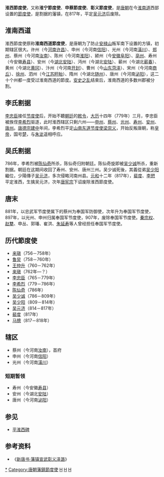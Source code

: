 '''淮西節度使'''，又称'''淮宁節度使'''、'''申蔡節度使'''、'''彰义節度使'''，是[[唐朝|唐朝]]在今[[淮南道|淮南道]]西部设置的[[節度使|節度使]]，是割据的藩镇，在817年，平定[[吴元济|吴元济]]后废除。

== 淮南西道 ==
淮西節度使原称'''淮南西道節度使'''，是唐朝为了防止[[安禄山|安禄山]]叛军南下设置的方镇，初期辖区很大。许州（今[[河南|河南]][[许昌|许昌]]）、申州（今河南[[信阳|信阳]]）、光州（今河南[[潢川|潢川]]）、[[郑州|郑州]]、蔡州（今河南[[汝南|汝南]]）、陈州（今河南[[淮阳|淮阳]]）、颍州（今[[安徽|安徽]][[阜阳|阜阳]]）、[[亳州|亳州]]、寿州（今安徽[[寿县|寿县]]）、安州（今[[湖北|湖北]][[安陆|安陆]]）、沔州（今湖北[[安陆|安陆]]）、蕲州（今湖北[[蕲春|蕲春]]）、黄州（今湖北[[黄冈|黄冈]]）、汴州（今河南[[开封|开封]]）、曹州（今[[山东|山东]][[菏泽|菏泽]]）、宋州（今河南[[商丘|商丘]]）、[[徐州|徐州]]、泗州（今[[江苏|江苏]][[盱眙|盱眙]]）、隋州（今湖北[[随州|随州]]）、唐州（今河南[[泌阳|泌阳]]），这二十个州都一度受过淮南西道的節度。[[安史之乱|安史之乱]]结束后，淮南西道的多数州郡被分割。

== 李氏割据 ==

[[李忠臣|李忠臣]]接任[[节度使|节度使]]后，开始不聽[[朝廷|朝廷]]的[[敕令|敕令]]，[[大历|大历]]十四年（779年）三月，李忠臣被族侄[[李希烈|李希烈]]驱逐，此时淮西辖区只剩六州——[[申州|申州]]、[[蔡州_(隋朝)|蔡州]]、[[光州|光州]]、[[寿州_(隋朝)|寿州]]、[[安州_(西魏)|安州]]、[[唐州_(唐朝)|唐州]]。[[唐德宗|唐德宗]][[建中_(唐朝)|建中]]年间，李希烈平定[[山南东道节度使|山南东道节度使]][[梁崇义|梁崇义]]，开始反叛唐朝，称[[皇帝|皇帝]]，国号[[李楚_(政权)|楚]]，与[[朱泚|朱泚]]遥相呼应。

== 吴氏割据 ==
786年，李希烈被[[陈仙奇|陈仙奇]]所杀，陈仙奇归附朝廷。陈仙奇旋即被[[吴少诚|吴少诚]]所杀，重新割据。朝廷在这期间收回了寿州、安州、唐州三州。吴少诚死後，其義從弟[[吴少阳|吴少阳]]繼位，少陽傳子[[吴元济|吴元济]]，多次侵略河南州县。[[元和_(唐朝)|元和]]十二年（817年），[[裴度|裴度]]、[[李愬|李愬]]平定淮西，生擒吴元济，次年[[唐宪宗|唐宪宗]]下诏废除淮西節度使。

== 唐末 ==
881年，以忠武军节度使属下的蔡州为奉国军防御使，次年升为奉国军节度使，897年，以光州、申州归属奉国军节度使，907年，废除奉国军节度使。[[秦宗权|秦宗权]]、[[赵犨|赵犨]]、申丛、郭璠、崔洪、[[朱延寿|朱延寿]]等人曾经担任奉国军节度使。

==历代節度使==

*[[来瑱|来瑱]]（756－758年）
*[[鲁炅|鲁炅]]（758－760年）
*[[王仲升|王仲升]]（760－762年）
*[[来瑱|来瑱]]（762年—？）
*[[李忠臣|李忠臣]]（765－779年）
*[[李希烈|李希烈]]（779－786年）
*[[陈仙奇|陈仙奇]]（786年）
*[[吴少诚|吴少诚]]（786－809年）
*[[吴少阳|吴少阳]]（809－814年）
*[[吴元济|吴元济]]（814－817年）
*[[裴度|裴度]]（817年）
*[[马摠|马摠]]（817－818年）

==辖区==

*蔡州（今河南[[汝南|汝南]]），首府
*申州（今河南[[信阳|信阳]]）
*光州（今河南[[潢川|潢川]]）

=== 短期暂领 ===
*寿州（今安徽[[寿县|寿县]]）
*安州（今湖北[[安陆|安陆]]）
*唐州（今河南[[泌阳|泌阳]]）

==参见==
*[[平淮西碑|平淮西碑]]

==参考资料==
*《[[s:新唐书/卷214|新唐书·藩镇宣武彰义泽潞]]》
{{唐朝藩镇节度使}}

[[Category:淮西節度使|*]]
[[Category:唐朝藩鎮節度使|Category:唐朝藩鎮節度使]]
[[Category:河南政治史|H]]
[[Category:安徽政治史|H]]
[[Category:湖北政治史|H]]